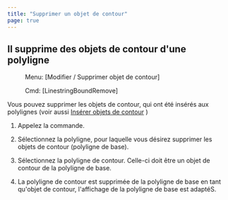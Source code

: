 ```yaml
---
title: "Supprimer un objet de contour"
page: true
---
```

## Il supprime des objets de contour d&#39;une polyligne
 <Menu> Menu: [Modifier / Supprimer objet de contour] </Menu> 
 <Menu> Cmd: [LinestringBoundRemove] </Menu> 

Vous pouvez supprimer les objets de contour, qui ont &#233;t&#233; ins&#233;r&#233;s aux polylignes (voir aussi [Ins&#233;rer objets de contour](../aendern/linienzugbegrenzungsobjekthinzufuegen)
)

1. Appelez la commande.

2. S&#233;lectionnez la polyligne, pour laquelle vous d&#233;sirez supprimer les objets de contour (polyligne de base).

3. S&#233;lectionnez la polyligne de contour. Celle-ci doit &#234;tre un objet de contour de la polyligne de base.

4. La polyligne de contour est supprim&#233;e de la polyligne de base en tant qu&#39;objet de contour, l&#39;affichage de la polyligne de base est adapt&#233;S.



